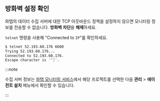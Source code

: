## 방화벽 설정 확인

와탭의 데이터 수집 서버에 대한 TCP 아웃바운드 정책을 설정하지 않으면 모니터링 정보를 전송할 수 없습니다. **방화벽 차단**을 **해제**하세요.

`telnet` 명령을 사용해 "Connected to ```IP```"를 확인하세요.

```sh
$ telnet 52.193.60.176 6600
Trying 52.193.60.176...
Connected to 52.193.60.176.
Escape character is '^]'.
```

:::note

수집 서버 정보는 [와탭 모니터링 서비스](https://service.whatap.io/)에서 해당 프로젝트를 선택한 다음 **관리** > **에이전트 설치** 메뉴에서 확인할 수 있습니다.

:::